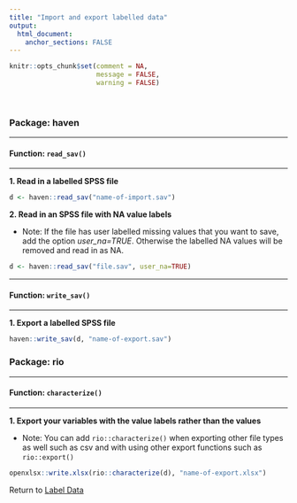 ```yaml
---
title: "Import and export labelled data"
output: 
  html_document:
    anchor_sections: FALSE
---
```


```r
knitr::opts_chunk$set(comment = NA,
                      message = FALSE,
                      warning = FALSE)
```

<br>


### Package: haven

---

#### Function: `read_sav()`

---

**1\. Read in a labelled SPSS file**

```r

d <- haven::read_sav("name-of-import.sav")

```


**2\. Read in an SPSS file with NA value labels**

* Note: If the file has user labelled missing values that you want to save, add the option *user_na=TRUE*. Otherwise the labelled NA values will be removed and read in as NA.

```r

d <- haven::read_sav("file.sav", user_na=TRUE)

```


---

#### Function: `write_sav()`

---

**1\. Export a labelled SPSS file**

```r

haven::write_sav(d, "name-of-export.sav")

```


### Package: rio

---

#### Function: `characterize()`

---

**1\. Export your variables with the value labels rather than the values**

* Note: You can add `rio::characterize()` when exporting other file types as well such as csv and with using other export functions such as `rio::export()`

```r

openxlsx::write.xlsx(rio::characterize(d), "name-of-export.xlsx")

```


Return to [Label Data](https://github.com/Cghlewis/data-wrangling-functions/wiki/labelling-data)